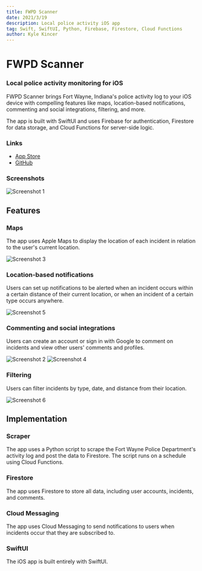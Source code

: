 ```yaml
---
title: FWPD Scanner
date: 2021/3/19
description: Local police activity iOS app
tag: Swift, SwiftUI, Python, Firebase, Firestore, Cloud Functions
author: Kyle Kincer
---
```

# FWPD Scanner
### Local police activity monitoring for iOS
FWPD Scanner brings Fort Wayne, Indiana's police activity log to your iOS device with compelling features like maps, location-based notifications, commenting and social integrations, filtering, and more.

The app is built with SwiftUI and uses Firebase for authentication, Firestore for data storage, and Cloud Functions for server-side logic.

### Links
- [App Store](https://apps.apple.com/tt/app/fwpd-scanner/id1605283140)
- [GitHub](https://github.com/KyleKincer/FWPD-Scanner)

### Screenshots
![Screenshot 1](/images/Scanner-screenshot1.png)

## Features
### Maps
The app uses Apple Maps to display the location of each incident in relation to the user's current location. 

![Screenshot 3](/images/Scanner-screenshot3.png)

### Location-based notifications
Users can set up notifications to be alerted when an incident occurs within a certain distance of their current location, or when an incident of a certain type occurs anywhere. 

![Screenshot 5](/images/Scanner-screenshot5.png)

### Commenting and social integrations
Users can create an account or sign in with Google to comment on incidents and view other users' comments and profiles.

![Screenshot 2](/images/Scanner-screenshot2.png)
![Screenshot 4](/images/Scanner-screenshot4.png)

### Filtering
Users can filter incidents by type, date, and distance from their location.

![Screenshot 6](/images/Scanner-screenshot6.jpeg)

## Implementation
### Scraper
The app uses a Python script to scrape the Fort Wayne Police Department's activity log and post the data to Firestore. The script runs on a schedule using Cloud Functions.

### Firestore
The app uses Firestore to store all data, including user accounts, incidents, and comments.

### Cloud Messaging
The app uses Cloud Messaging to send notifications to users when incidents occur that they are subscribed to.

### SwiftUI
The iOS app is built entirely with SwiftUI. 